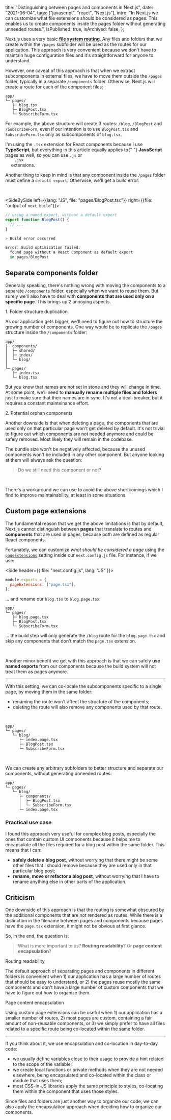 
  title: "Distinguishing between pages and components in Next.js",
  date: "2021-06-04",
  tags: ["javascript", "react", "Next.js"],
  intro:
    "In Next.js we can customize what file extensions should be considered as pages. This enables us to create components inside the pages folder without generating unneeded routes.",
  isPublished: true,
  isArchived: false,
};


Next.js uses a very basic [**file system routing**](https://nextjs.org/docs/routing/introduction). Any files and folders that we create within the `/pages` subfolder will be used as the routes for our application. This approach is very convenient because we don't have to maintain huge configuration files and it's straightforward for anyone to understand.

However, one caveat of this approach is that when we extract subcomponents in external files, we have to move them outside the `/pages` folder, typically in a separate `/components` folder. Otherwise, Next.js will create a route for each of the component files:

```git
app/
└─ pages/
   ├─ blog.tsx
   ├─ BlogPost.tsx
   └─ SubscribeForm.tsx
```

For example, the above structure will create 3 routes: `/blog`, `/BlogPost` and `/SubscribeForm`, even if our intention is to use `BlogPost.tsx` and `SubscribeForm.tsx` only as subcomponents of `blog.tsx`.

<Note>
  I'm using the <code>.tsx</code> extension for React components because I use
  <strong>TypeScript</strong>, but everything in this article equally applies to{" "}
  <strong>JavaScript</strong> pages as well, so you can use <code>.js</code> or <code>
    .jsx
  </code> extensions.
</Note>

<br />

Another thing to keep in mind is that any component inside the `/pages` folder must define a `default export`. Otherwise, we'll get a build error:

<br />

<SideBySide left={{lang: "JS", file: "pages/BlogPost.tsx"}}  right={{file: "output of `next build`"}}>

```jsx
// using a named export, without a default export
export function BlogPost() {
  // ...
}
```

```powershell
> Build error occurred

Error: Build optimization failed:
  found page without a React Component as default export
  in pages/BlogPost
```

</SideBySide>

## Separate components folder

Generally speaking, there's nothing wrong with moving the components to a separate `/components` folder, especially when we want to reuse them. But surely we'll also have to deal with **components that are used only on a specific page**. This brings up 2 annoying aspects.

<Subheading>1. Folder structure duplication</Subheading>

As our application gets bigger, we'll need to figure out how to structure the growing number of components. One way would be to replicate the `/pages` structure inside the `/components` folder:

```
app/
├─ components/
│  ├─ shared/
│  ├─ index/
│  └─ blog/
│
└─ pages/
   ├─ index.tsx
   └─ blog.tsx
```

But you know that names are not set in stone and they will change in time. At some point, we'll need to **manually rename multiple files and folders** just to make sure that their names are in sync. It's not a deal-breaker, but it requires a constant mainteinance effort.

<Subheading>2. Potential orphan components</Subheading>

Another downside is that when deleting a page, the components that are used only on that particular page won't get deleted by default. It's not trivial to figure out which components are not needed anymore and could be safely removed. Most likely they will remain in the codebase.

The bundle size won't be negatively affected, because the unused components won't be included in any other component. But anyone looking at them will always ask the question:

> Do we still need this component or not?

<br />

There's a workaround we can use to avoid the above shortcomings which I find to improve maintainability, at least in some situations.

## Custom page extensions

The fundamental reason that we get the above limitations is that by default, Next.js cannot distinguish between **pages** that translate to routes and **components** that are used in pages, because both are defined as regular React components.

Fortunately, we can customize _what should be considered a page_ using the [`pageExtensions`](https://nextjs.org/docs/api-reference/next.config.js/custom-page-extensions) setting inside our `next.config.js` file. For instance, if we use:

<Side header={{ file: "next.config.js", lang: "JS" }}>

```js
module.exports = {
  pageExtensions: ["page.tsx"],
};
```

</Side>

... and rename our `blog.tsx` to `blog.page.tsx`:

```git{3}
app/
└─ pages/
   ├─ blog.page.tsx
   ├─ BlogPost.tsx
   └─ SubscribeForm.tsx
```

... the build step will only generate the `/blog` route for the `blog.page.tsx` and skip any components that don't match the `page.tsx` extension.

<br />

Another minor benefit we get with this approach is that we can safely **use named exports** from our components because the build system will not treat them as pages anymore.

<hr />

With this setting, we can co-locale the subcomponents specific to a single page, by moving them in the same folder:

- renaming the route won't affect the structure of the components;
- deleting the route will also remove any components used by that route.

<br />

```git{3}
app/
└─ pages/
   └─ blog/
      ├─ index.page.tsx
      ├─ BlogPost.tsx
      └─ SubscribeForm.tsx
```

<br />

We can create any arbitrary subfolders to better structure and separate our components, without generating unneeded routes:

```git{4}
app/
└─ pages/
   └─ blog/
      ├─ components/
      │  ├─ BlogPost.tsx
      │  └─ SubscribeForm.tsx
      └─ index.page.tsx
```

### Practical use case

I found this approach very useful for complex blog posts, especially the ones that contain custom UI components because it helps me to encapsulate all the files required for a blog post within the same folder. This means that I can:

- **safely delete a blog post**, without worrying that there might be some other files that I should remove because they are used only in that particular blog post;
- **rename, move or refactor a blog post**, without worrying that I have to rename anything else in other parts of the application.

## Criticism

One downside of this approach is that the routing is somewhat obscured by the additional components that are not rendered as routes. While there is a distinction in the filename between pages and components because pages have the `page.tsx` extension, it might not be obvious at first glance.

So, in the end, the question is:

> What is more important to us? **Routing readability**? Or **page content encapsulation**?

<Subheading>Routing readability</Subheading>

The default approach of separating pages and components in different folders is convenient when 1) our application has a large number of routes that should be easy to understand, or 2) the pages reuse mostly the same components and don't have a large number of custom components that we have to figure out how to organize them.

<Subheading>Page content encapsulation</Subheading>

Using custom page extensions can be useful when 1) our application has a smaller number of routes, 2) most pages are custom, containing a fair amount of non-reusable components, or 3) we simply prefer to have all files related to a specific route being co-located within the same folder.

<hr />

If you think about it, we use encapsulation and co-location in day-to-day code:

- we usually [define variables close to their usage](https://wiki.c2.com/?DeclareVariablesAtFirstUse) to provide a hint related to the scope of the variable;
- we create local functions or private methods when they are not needed elsewhere, being encapsulated and co-located within the class or module that uses them;
- most CSS-in-JS libraries apply the same principle to styles, co-locating them within the component that uses those styles.

Since files and folders are just another way to organize our code, we can also apply the encapsulation approach when deciding how to organize our components.
